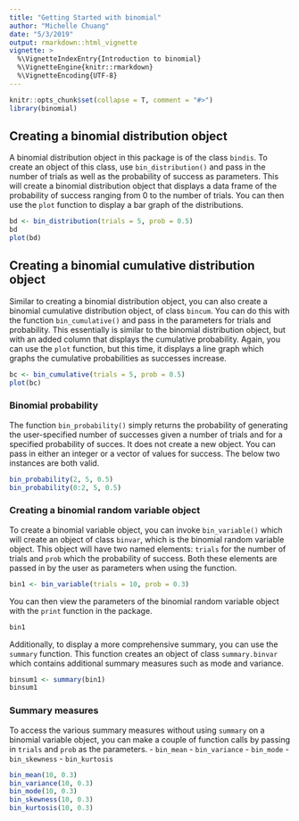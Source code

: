 ```yaml
---
title: "Getting Started with binomial"
author: "Michelle Chuang"
date: "5/3/2019"
output: rmarkdown::html_vignette
vignette: >
  %\VignetteIndexEntry{Introduction to binomial}
  %\VignetteEngine{knitr::rmarkdown}
  %\VignetteEncoding{UTF-8}
---
```


```r
knitr::opts_chunk$set(collapse = T, comment = "#>")
library(binomial)
```

## Creating a binomial distribution object
A binomial distribution object in this package is of the class `bindis`. To create an object of this class, use `bin_distribution()` and pass in the number of trials as well as the probability of success as parameters. This will create a binomial distribution object that displays a data frame of the probability of success ranging from 0 to the number of trials. You can then use the `plot` function to display a bar graph of the distributions.
```r
bd <- bin_distribution(trials = 5, prob = 0.5)
bd
plot(bd)
```

## Creating a binomial cumulative distribution object
Similar to creating a binomial distribution object, you can also create a binomial cumulative distribution object, of class `bincum`. You can do this with the function `bin_cumulative()` and pass in the parameters for trials and probability. This essentially is similar to the binomial distribution object, but with an added column that displays the cumulative probability. Again, you can use the `plot` function, but this time, it displays a line graph which graphs the cumulative probabilities as successes increase.
```r
bc <- bin_cumulative(trials = 5, prob = 0.5)
plot(bc)
```

### Binomial probability
The function `bin_probability()` simply returns the probability of generating the user-specified number of successes given a number of trials and for a specified probability of succes. It does not create a new object. You can pass in either an integer or a vector of values for success. The below two instances are both valid.
```r
bin_probability(2, 5, 0.5)
bin_probability(0:2, 5, 0.5)
```

### Creating a binomial random variable object
To create a binomial variable object, you can invoke `bin_variable()` which will create an object of class `binvar`, which is the binomial random variable object. This object will have two named elements: `trials` for the number of trials and `prob` which the probability of success. Both these elements are passed in by the user as parameters when using the function.
```r
bin1 <- bin_variable(trials = 10, prob = 0.3)
```
You can then view the parameters of the binomial random variable object with the `print` function in the package.
```r
bin1
```
Additionally, to display a more comprehensive summary, you can use the `summary` function. This function creates an object of class `summary.binvar` which contains additional summary measures such as mode and variance.
```r
binsum1 <- summary(bin1)
binsum1
```

### Summary measures
To access the various summary measures without using `summary` on a binomial variable object, you can make a couple of function calls by passing in `trials` and `prob` as the parameters.
- `bin_mean`
- `bin_variance`
- `bin_mode`
- `bin_skewness`
- `bin_kurtosis`
```r
bin_mean(10, 0.3)
bin_variance(10, 0.3)
bin_mode(10, 0.3)
bin_skewness(10, 0.3)
bin_kurtosis(10, 0.3)
```

